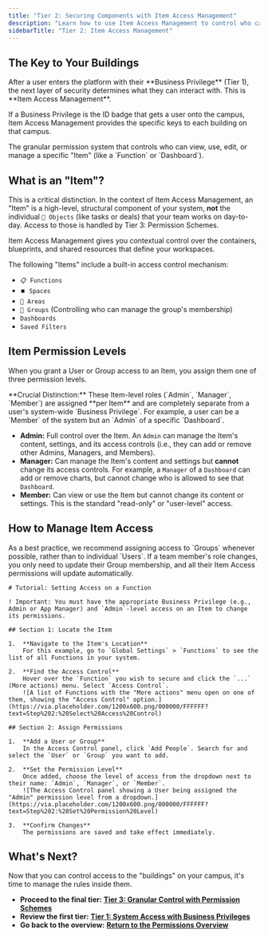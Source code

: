 ```yaml
---
title: "Tier 2: Securing Components with Item Access Management"
description: "Learn how to use Item Access Management to control who can view or manage high-level components like Functions, Dashboards, and Areas."
sidebarTitle: "Tier 2: Item Access Management"
---
```


## The Key to Your Buildings

<Info>
  After a user enters the platform with their **Business Privilege** (Tier 1), the next layer of security determines what they can interact with. This is **Item Access Management**.
</Info>

If a Business Privilege is the ID badge that gets a user onto the campus, Item Access Management provides the specific keys to each building on that campus.

<Card title="Item Access Control" icon="key" iconType="duotone">
  The granular permission system that controls who can view, use, edit, or manage a specific "Item" (like a `Function` or `Dashboard`).
</Card>

## What is an "Item"?

This is a critical distinction. In the context of Item Access Management, an "Item" is a high-level, structural component of your system, **not** the individual `🧊 Objects` (like tasks or deals) that your team works on day-to-day. Access to those is handled by Tier 3: Permission Schemes.

<Info>
  Item Access Management gives you contextual control over the containers, blueprints, and shared resources that define your workspaces.
</Info>

The following "Items" include a built-in access control mechanism:

- `📋 Functions`
- `⏹️ Spaces`
- `📂 Areas`
- `👥 Groups` (Controlling who can manage the group's membership)
- `Dashboards`
- `Saved Filters`

## Item Permission Levels

When you grant a User or Group access to an Item, you assign them one of three permission levels.

<Warning>
  **Crucial Distinction:** These Item-level roles (`Admin`, `Manager`, `Member`) are assigned **per Item** and are completely separate from a user's system-wide `Business Privilege`. For example, a user can be a `Member` of the system but an `Admin` of a specific `Dashboard`.
</Warning>

- **Admin:** Full control over the Item. An `Admin` can manage the Item's content, settings, and its access controls (i.e., they can add or remove other Admins, Managers, and Members).
- **Manager:** Can manage the Item's content and settings but **cannot** change its access controls. For example, a `Manager` of a `Dashboard` can add or remove charts, but cannot change who is allowed to see that `Dashboard`.
- **Member:** Can view or use the Item but cannot change its content or settings. This is the standard "read-only" or "user-level" access.

## How to Manage Item Access

<Tip>
  As a best practice, we recommend assigning access to `Groups` whenever possible, rather than to individual `Users`. If a team member's role changes, you only need to update their Group membership, and all their Item Access permissions will update automatically.
</Tip>

```guidejar
# Tutorial: Setting Access on a Function

! Important: You must have the appropriate Business Privilege (e.g., Admin or App Manager) and `Admin`-level access on an Item to change its permissions.

## Section 1: Locate the Item

1.  **Navigate to the Item's Location**
    For this example, go to `Global Settings` > `Functions` to see the list of all Functions in your system.

2.  **Find the Access Control**
    Hover over the `Function` you wish to secure and click the `...` (More actions) menu. Select `Access Control`.
    ![A list of Functions with the "More actions" menu open on one of them, showing the "Access Control" option.](https://via.placeholder.com/1200x600.png/000000/FFFFFF?text=Step%202:%20Select%20Access%20Control)

## Section 2: Assign Permissions

1.  **Add a User or Group**
    In the Access Control panel, click `Add People`. Search for and select the `User` or `Group` you want to add.

2.  **Set the Permission Level**
    Once added, choose the level of access from the dropdown next to their name: `Admin`, `Manager`, or `Member`.
    ![The Access Control panel showing a User being assigned the "Admin" permission level from a dropdown.](https://via.placeholder.com/1200x600.png/000000/FFFFFF?text=Step%202:%20Set%20Permission%20Level)

3.  **Confirm Changes**
    The permissions are saved and take effect immediately.
```

## What's Next?

Now that you can control access to the "buildings" on your campus, it's time to manage the rules inside them.

- **Proceed to the final tier:** [**Tier 3: Granular Control with Permission Schemes**](/en/02-platform/platform-overview/permissions-and-notifications/permission-schemes)
- **Review the first tier:** [**Tier 1: System Access with Business Privileges**](/en/02-platform/platform-overview/permissions-and-notifications/business-privileges)
- **Go back to the overview:** [**Return to the Permissions Overview**](/en/02-platform/platform-overview/permissions-and-notifications)